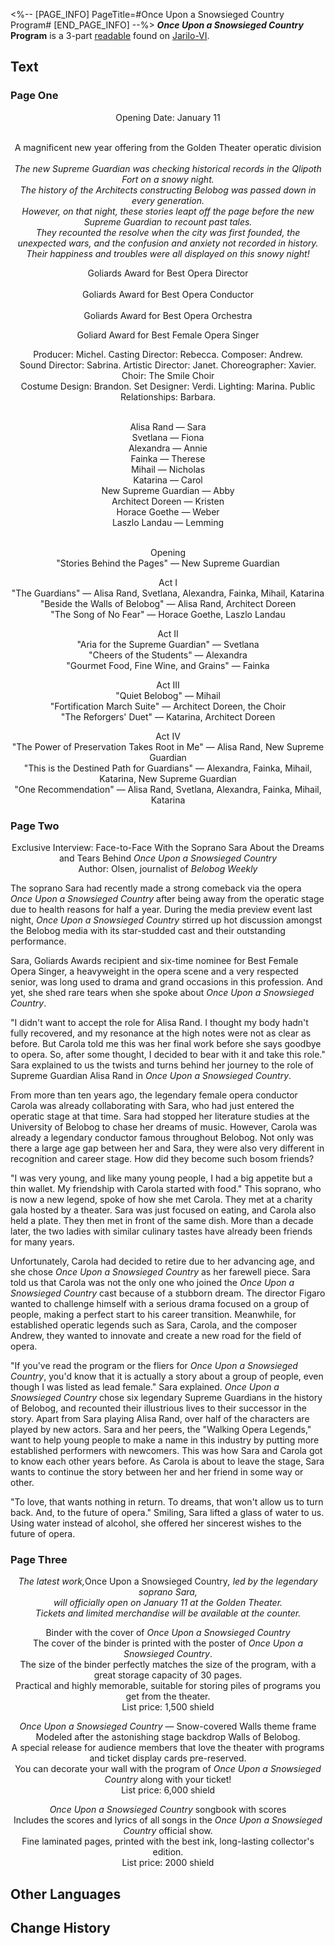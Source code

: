 <%-- [PAGE_INFO]
PageTitle=#Once Upon a Snowsieged Country Program#
[END_PAGE_INFO] --%>
{{Readable Infobox
|id           = 108
|partIds      = 190242;190243;190244
|title        = ''Once Upon a Snowsieged Country'' Program
|image        = Item Jarilo-VI Readable 2.png
|world        = Jarilo-VI
|parts        = 3
|author       = <!--to be added-->
|description  = A program booklet from the opera ''Once Upon a Snowsieged Country''. Free of charge upon purchasing a ticket.
|part1        = Page One
|source1      = {{cx|Source missing}}
|part2        = Page Two
|source2      = {{cx|Source missing}}
|part3        = Page Three
|source3      = {{cx|Source missing}}
|characters   = Qlipoth
|factions     = 
}}
'''''Once Upon a Snowsieged Country'' Program''' is a 3-part [[readable]] found on [[Jarilo-VI]].
<!--
==Location==
{{Map Embed|<map name>|<marker id>}}
-->
==Text==
===Page One===
<div align="center">Opening Date: January 11<br />
{{Size|36|The Golden Theater}}<br />
''{{Size|18|22 West, Alisa Avenue, Administrative District}}''

A magnificent new year offering from the Golden Theater operatic division<br />
{{Size|50|''Once Upon a Snowsieged Country''}}<br />
''The new Supreme Guardian was checking historical records in the Qlipoth Fort on a snowy night.''<br />
''The history of the Architects constructing Belobog was passed down in every generation.''<br />
''However, on that night, these stories leapt off the page before the new Supreme Guardian to recount past tales.''<br />
''They recounted the resolve when the city was first founded, the unexpected wars, and the confusion and anxiety not recorded in history.''<br />
''Their happiness and troubles were all displayed on this snowy night!''

Goliards Award for Best Opera Director{{Size|32|Figaro}}<br />
{{Size|32|The latest work, three years in the making}}<br />
Goliards Award for Best Opera Conductor{{Size|32|Carola}}<br />
{{Size|32|A farewell piece from the sincere conductor}}<br />
Goliards Award for Best Opera Orchestra{{Size|32|The Belobog Philharmonic}}<br />
{{Size|32|Promises a Grand Performance}}

Goliard Award for Best Female Opera Singer {{Size|32|Sara}}<br />
{{Size|32|In the Leading Role}}

Producer: Michel. Casting Director: Rebecca. Composer: Andrew.<br />
Sound Director: Sabrina. Artistic Director: Janet. Choreographer: Xavier. Choir: The Smile Choir<br />
Costume Design: Brandon. Set Designer: Verdi. Lighting: Marina. Public Relationships: Barbara.

{{Size|32|Cast}}<br />
Alisa Rand &mdash; Sara<br />
Svetlana &mdash; Fiona<br />
Alexandra &mdash; Annie<br />
Fainka &mdash; Therese<br />
Mihail &mdash; Nicholas<br />
Katarina &mdash; Carol<br />
New Supreme Guardian &mdash; Abby<br />
Architect Doreen &mdash; Kristen<br />
Horace Goethe &mdash; Weber<br />
Laszlo Landau &mdash; Lemming

{{Size|32|Concert Program}}<br />
Opening<br />
"Stories Behind the Pages" &mdash; New Supreme Guardian

Act I<br />
"The Guardians" &mdash; Alisa Rand, Svetlana, Alexandra, Fainka, Mihail, Katarina<br />
"Beside the Walls of Belobog" &mdash; Alisa Rand, Architect Doreen<br />
"The Song of No Fear" &mdash; Horace Goethe, Laszlo Landau

Act II<br />
"Aria for the Supreme Guardian" &mdash; Svetlana<br />
"Cheers of the Students" &mdash; Alexandra<br />
"Gourmet Food, Fine Wine, and Grains" &mdash; Fainka

Act III<br />
"Quiet Belobog" &mdash; Mihail<br />
"Fortification March Suite" &mdash; Architect Doreen, the Choir<br />
"The Reforgers' Duet" &mdash; Katarina, Architect Doreen

Act IV<br />
"The Power of Preservation Takes Root in Me" &mdash; Alisa Rand, New Supreme Guardian<br />
"This is the Destined Path for Guardians" &mdash; Alexandra, Fainka, Mihail, Katarina, New Supreme Guardian<br />
"One Recommendation" &mdash; Alisa Rand, Svetlana, Alexandra, Fainka, Mihail, Katarina</div>

===Page Two===
<div align="center">Exclusive Interview: Face-to-Face With the Soprano Sara About the Dreams and Tears Behind ''Once Upon a Snowsieged Country''<br />
Author: Olsen, journalist of ''Belobog Weekly''</div>

The soprano Sara had recently made a strong comeback via the opera ''Once Upon a Snowsieged Country'' after being away from the operatic stage due to health reasons for half a year. During the media preview event last night, ''Once Upon a Snowsieged Country'' stirred up hot discussion amongst the Belobog media with its star-studded cast and their outstanding performance.

Sara, Goliards Awards recipient and six-time nominee for Best Female Opera Singer, a heavyweight in the opera scene and a very respected senior, was long used to drama and grand occasions in this profession. And yet, she shed rare tears when she spoke about ''Once Upon a Snowsieged Country''.

"I didn't want to accept the role for Alisa Rand. I thought my body hadn't fully recovered, and my resonance at the high notes were not as clear as before. But Carola told me this was her final work before she says goodbye to opera. So, after some thought, I decided to bear with it and take this role." Sara explained to us the twists and turns behind her journey to the role of Supreme Guardian Alisa Rand in ''Once Upon a Snowsieged Country''.

From more than ten years ago, the legendary female opera conductor Carola was already collaborating with Sara, who had just entered the operatic stage at that time. Sara had stopped her literature studies at the University of Belobog to chase her dreams of music. However, Carola was already a legendary conductor famous throughout Belobog. Not only was there a large age gap between her and Sara, they were also very different in recognition and career stage. How did they become such bosom friends?

"I was very young, and like many young people, I had a big appetite but a thin wallet. My friendship with Carola started with food." This soprano, who is now a new legend, spoke of how she met Carola. They met at a charity gala hosted by a theater. Sara was just focused on eating, and Carola also held a plate. They then met in front of the same dish. More than a decade later, the two ladies with similar culinary tastes have already been friends for many years.

Unfortunately, Carola had decided to retire due to her advancing age, and she chose ''Once Upon a Snowsieged Country'' as her farewell piece. Sara told us that Carola was not the only one who joined the ''Once Upon a Snowsieged Country'' cast because of a stubborn dream. The director Figaro wanted to challenge himself with a serious drama focused on a group of people, making a perfect start to his career transition. Meanwhile, for established operatic legends such as Sara, Carola, and the composer Andrew, they wanted to innovate and create a new road for the field of opera.

"If you've read the program or the fliers for ''Once Upon a Snowsieged Country'', you'd know that it is actually a story about a group of people, even though I was listed as lead female." Sara explained. ''Once Upon a Snowsieged Country'' chose six legendary Supreme Guardians in the history of Belobog, and recounted their illustrious lives to their successor in the story. Apart from Sara playing Alisa Rand, over half of the characters are played by new actors. Sara and her peers, the "Walking Opera Legends," want to help young people to make a name in this industry by putting more established performers with newcomers. This was how Sara and Carola got to know each other years before. As Carola is about to leave the stage, Sara wants to continue the story between her and her friend in some way or other.

"To love, that wants nothing in return. To dreams, that won't allow us to turn back. And, to the future of opera." Smiling, Sara lifted a glass of water to us. Using water instead of alcohol, she offered her sincerest wishes to the future of opera.

===Page Three===
<div align="center">''The latest work, ''Once Upon a Snowsieged Country'', led by the legendary soprano Sara,''<br />
''will officially open on January 11 at the Golden Theater.''<br />
''Tickets and limited merchandise will be available at the counter.''

Binder with the cover of ''Once Upon a Snowsieged Country''<br />
The cover of the binder is printed with the poster of ''Once Upon a Snowsieged Country''.<br />
The size of the binder perfectly matches the size of the program, with a great storage capacity of 30 pages.<br />
Practical and highly memorable, suitable for storing piles of programs you get from the theater.<br />
List price: 1,500 shield

''Once Upon a Snowsieged Country'' &mdash; Snow-covered Walls theme frame<br />
Modeled after the astonishing stage backdrop Walls of Belobog.<br />
A special release for audience members that love the theater with programs and ticket display cards pre-reserved.<br />
You can decorate your wall with the program of ''Once Upon a Snowsieged Country'' along with your ticket!<br />
List price: 6,000 shield

''Once Upon a Snowsieged Country'' songbook with scores<br />
Includes the scores and lyrics of all songs in the ''Once Upon a Snowsieged Country'' official show.<br />
Fine laminated pages, printed with the best ink, long-lasting collector's edition.<br />
List price: 2000 shield</div>

<!--
==Trivia==
* 
-->
==Other Languages==
{{Other Languages
|en   = ''Once Upon a Snowsieged Country'' Program
|zhs  = 《雪国往事》场刊
|zht  = 《雪國往事》場刊
|ja   = 『雪国の過去』のパンフレット
|ko   = ≪설국 과거사≫ 팸플릿
|es   = Programa de «La historia del reino nevado»
|fr   = Programme de ''Il était une fois un pays enneigé''
|ru   = Программка «Однажды в снежной стране»
|th   = โบรชัวร์ "วันวานของดินแดนแห่งหิมะ"
|vi   = Tờ Gấp Chuyện Kể Về Vương Quốc Tuyết
|de   = Programmheft für „Es war einmal in einem verschneiten Land“
|id   = Buklet "Sejarah Kerajaan Salju"
|pt   = Programa de "Certa Vez Num País Coberto de Neve"
}}

==Change History==
{{Change History|1.0}}